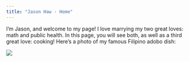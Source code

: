 ---
title: "Jason Haw - Home"
---

I'm Jason, and welcome to my page! I love marrying my two great loves: math and public health. In this page, you will see both, as well as a third great love: cooking! Here's a photo of my famous Filipino adobo dish:

![](https://64.media.tumblr.com/0a9bdeaf32e2491510728aae66d8c1a4/tumblr_ov1d6utVDI1ufwioto1_1280.jpg)